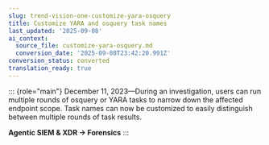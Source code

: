 ```yaml
---
slug: trend-vision-one-customize-yara-osquery
title: Customize YARA and osquery task names
last_updated: '2025-09-08'
ai_context:
  source_file: customize-yara-osquery.md
  conversion_date: '2025-09-08T23:42:20.991Z'
conversion_status: converted
translation_ready: true
---
```


::: {role="main"}
December 11, 2023—During an investigation, users can run multiple rounds of osquery or YARA tasks to narrow down the affected endpoint scope. Task names can now be customized to easily distinguish between multiple rounds of task results.

**Agentic SIEM & XDR → Forensics**
:::
